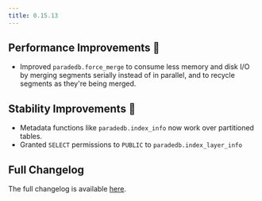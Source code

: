 ```yaml
---
title: 0.15.13
---
```


## Performance Improvements 🚀

- Improved `paradedb.force_merge` to consume less memory and disk I/O by merging segments serially instead of in parallel, and to
  recycle segments as they're being merged.

## Stability Improvements 💪

- Metadata functions like `paradedb.index_info` now work over partitioned tables.
- Granted `SELECT` permissions to `PUBLIC` to `paradedb.index_layer_info`

## Full Changelog

The full changelog is available [here](https://github.com/paradedb/paradedb/releases/tag/v0.15.13).
